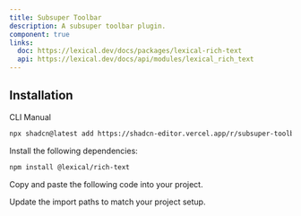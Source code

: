 ```yaml
---
title: Subsuper Toolbar
description: A subsuper toolbar plugin.
component: true
links:
  doc: https://lexical.dev/docs/packages/lexical-rich-text
  api: https://lexical.dev/docs/api/modules/lexical_rich_text
---
```


<ComponentPreview
  name="subsuper-toolbar-plugin-demo"
  className="[&_.preview>[data-orientation=vertical]]:sm:max-w-[70%]"
  description="A subsuper toolbar plugin"
/>

## Installation

<Tabs defaultValue="cli">

<TabsList>
  <TabsTrigger value="cli">CLI</TabsTrigger>
  <TabsTrigger value="manual">Manual</TabsTrigger>
</TabsList>

<TabsContent value="cli">

```bash
npx shadcn@latest add https://shadcn-editor.vercel.app/r/subsuper-toolbar-plugin.json
```

</TabsContent>

<TabsContent value="manual">

<Steps>

<Step>Install the following dependencies:</Step>

```bash
npm install @lexical/rich-text
```

<Step>Copy and paste the following code into your project.</Step>

<ComponentSource name="subsuper-toolbar-plugin" />

<Step>Update the import paths to match your project setup.</Step>

</Steps>

</TabsContent>

</Tabs>